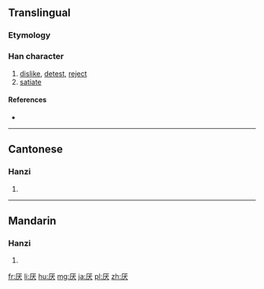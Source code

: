 {{also|厭}}
==Translingual==

===Etymology===
{{Han simp|厭|f=猒|t=犬}}

===Han character===
{{Han char|rn=27|rad=厂|as=04|sn=6|four=|canj=一戈大 (MIK)|ids=⿸[[厂]][[犬]]}}

# [[dislike]], [[detest]], [[reject]]
# [[satiate]]

====References====
* {{Han ref|kx=0160.371|hdz=10069.070|uh=538C|ud=21388}}

----

==Cantonese==

===Hanzi===
{{yue-hanzi|jyut=[[jim3]]|y=yim3|tra=厭}}

# {{defn|lang=yue|sort=厂04}}

----

==Mandarin==

===Hanzi===
{{cmn-hanzi|tra=厭|pin=[[yā]] ([[ya1]]), [[yān]] ([[yan1]]), [[yàn]] ([[yan4]])|wg=ya<sup>1</sup>, yen<sup>1</sup>, yen<sup>4</sup>}}

# {{defn|lang=cmn|sort=厂04}}

[[fr:厌]]
[[li:厌]]
[[hu:厌]]
[[mg:厌]]
[[ja:厌]]
[[pl:厌]]
[[zh:厌]]